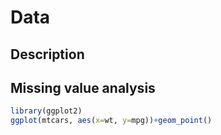 # Data

## Description

## Missing value analysis
```r
library(ggplot2)
ggplot(mtcars, aes(x=wt, y=mpg))+geom_point()


```